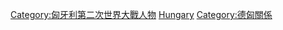 [[Category:匈牙利第二次世界大戰人物|Category:匈牙利第二次世界大戰人物]]
[[Category:與納粹德國合作的各國人物|Hungary]]
[[Category:德匈關係|Category:德匈關係]]